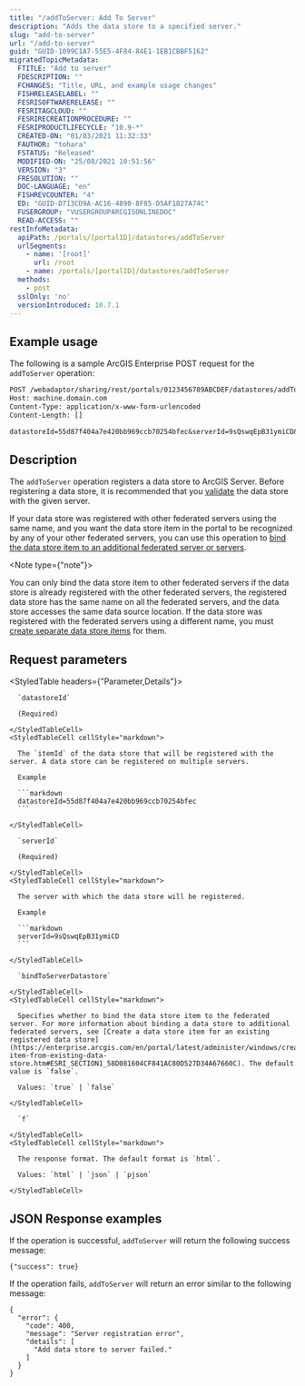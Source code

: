 ```yaml
---
title: "/addToServer: Add To Server"
description: "Adds the data store to a specified server."
slug: "add-to-server"
url: "/add-to-server"
guid: "GUID-1099C1A7-55E5-4F84-84E1-1EB1CBBF5162"
migratedTopicMetadata:
  FTITLE: "Add to server"
  FDESCRIPTION: ""
  FCHANGES: "Title, URL, and example usage changes"
  FISHRELEASELABEL: ""
  FESRISOFTWARERELEASE: ""
  FESRITAGCLOUD: ""
  FESRIRECREATIONPROCEDURE: ""
  FESRIPRODUCTLIFECYCLE: "10.9-*"
  CREATED-ON: "01/03/2021 11:32:33"
  FAUTHOR: "tohara"
  FSTATUS: "Released"
  MODIFIED-ON: "25/08/2021 10:51:56"
  VERSION: "3"
  FRESOLUTION: ""
  DOC-LANGUAGE: "en"
  FISHREVCOUNTER: "4"
  ED: "GUID-D713CD9A-AC16-4890-8F85-D5AF1827A74C"
  FUSERGROUP: "VUSERGROUPARCGISONLINEDOC"
  READ-ACCESS: ""
restInfoMetadata:
  apiPath: /portals/[portalID]/datastores/addToServer
  urlSegments:
    - name: '[root]'
      url: /root
    - name: /portals/[portalID]/datastores/addToServer
  methods:
    - post
  sslOnly: 'no'
  versionIntroduced: 10.7.1
---
```


## Example usage

The following is a sample ArcGIS Enterprise POST request for the `addToServer` operation:

```markdown
POST /webadaptor/sharing/rest/portals/0123456789ABCDEF/datastores/addToServer HTTP/1.1
Host: machine.domain.com
Content-Type: application/x-www-form-urlencoded
Content-Length: []

datastoreId=55d87f404a7e420bb969ccb70254bfec&serverId=9sQswqEpB31ymiCD&bindToServerDatastore=false&f=pjson

```

## Description

The `addToServer` operation registers a data store to ArcGIS Server. Before registering a data store, it is recommended that you [validate](/validate-datastore) the data store with the given server. 

If your data store was registered with other federated servers using the same name, and you want the data store item in the portal to be recognized by any of your other federated servers, you can use this operation to [bind the data store item to an additional federated server or servers](https://enterprise.arcgis.com/en/portal/latest/administer/windows/create-item-from-existing-data-store.htm#ESRI_SECTION1_58D081604CF841AC80D527D34A67660C).

<Note type={"note"}>

You can only bind the data store item to other federated servers if the data store is already registered with the other federated servers, the registered data store has the same name on all the federated servers, and the data store accesses the same data source location. If the data store was registered with the federated servers using a different name, you must [create separate data store items](https://enterprise.arcgis.com/en/portal/latest/administer/windows/create-item-from-existing-data-store.htm#ESRI_SECTION1_5E5A3DB355CC4208B03844CF6AE7157F) for them.

</Note>


##  Request parameters

<StyledTable headers={"Parameter,Details"}>
  <StyledTableRow>
    <StyledTableCell cellStyle="markdown">

      `datastoreId` 

      (Required)

    </StyledTableCell>
    <StyledTableCell cellStyle="markdown">

      The `itemId` of the data store that will be registered with the server. A data store can be registered on multiple servers.

      Example

      ```markdown
      datastoreId=55d87f404a7e420bb969ccb70254bfec
      ```

    </StyledTableCell>
  </StyledTableRow>
  <StyledTableRow>
    <StyledTableCell cellStyle="markdown">

      `serverId` 

      (Required)

    </StyledTableCell>
    <StyledTableCell cellStyle="markdown">

      The server with which the data store will be registered.

      Example

      ```markdown
      serverId=9sQswqEpB31ymiCD
      ```

    </StyledTableCell>
  </StyledTableRow>
  <StyledTableRow>
    <StyledTableCell cellStyle="markdown">

      `bindToServerDatastore` 

    </StyledTableCell>
    <StyledTableCell cellStyle="markdown">

      Specifies whether to bind the data store item to the federated server. For more information about binding a data store to additional federated servers, see [Create a data store item for an existing registered data store](https://enterprise.arcgis.com/en/portal/latest/administer/windows/create-item-from-existing-data-store.htm#ESRI_SECTION1_58D081604CF841AC80D527D34A67660C). The default value is `false`.

      Values: `true` | `false`

    </StyledTableCell>
  </StyledTableRow>
  <StyledTableRow>
    <StyledTableCell cellStyle="markdown">

      `f` 

    </StyledTableCell>
    <StyledTableCell cellStyle="markdown">

      The response format. The default format is `html`.

      Values: `html` | `json` | `pjson`

    </StyledTableCell>
  </StyledTableRow>
</StyledTable>


## JSON Response examples

If the operation is successful, `addToServer` will return the following success message: 

```other
{"success": true}
```

If the operation fails, `addToServer` will return an error similar to the following message:

```other
{
  "error": {
    "code": 400,
    "message": "Server registration error",
    "details": [
      "Add data store to server failed."
    ]
  }
}
```